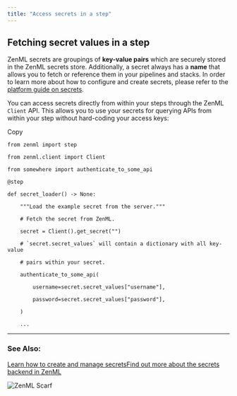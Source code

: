 ```yaml
---
title: "Access secrets in a step"
---
```


## Fetching secret values in a step

ZenML secrets are groupings of **key-value pairs** which are securely stored in the ZenML secrets store. Additionally, a secret always has a **name** that allows you to fetch or reference them in your pipelines and stacks. In order to learn more about how to configure and create secrets, please refer to the [platform guide on secrets](/getting-started/deploying-zenml/secret-management).

You can access secrets directly from within your steps through the ZenML `Client` API. This allows you to use your secrets for querying APIs from within your step without hard-coding your access keys:

Copy

```
from zenml import step

from zenml.client import Client

from somewhere import authenticate_to_some_api

@step

def secret_loader() -> None:

    """Load the example secret from the server."""

    # Fetch the secret from ZenML.

    secret = Client().get_secret("")

    # `secret.secret_values` will contain a dictionary with all key-value

    # pairs within your secret.

    authenticate_to_some_api(

        username=secret.secret_values["username"],

        password=secret.secret_values["password"],

    )

    ...
```

---

### See Also:

[Learn how to create and manage secrets](/how-to/interact-with-secrets)[Find out more about the secrets backend in ZenML](/getting-started/deploying-zenml/secret-management)

![ZenML Scarf](/images/how-to/build-pipelines)